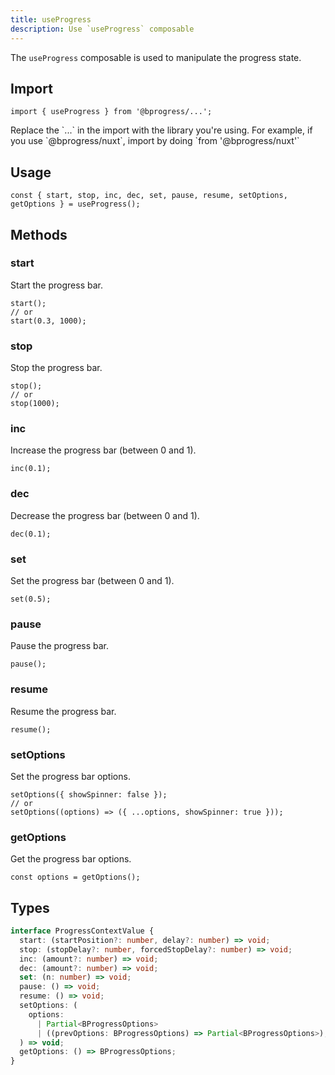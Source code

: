 ```yaml
---
title: useProgress
description: Use `useProgress` composable
---
```


The `useProgress` composable is used to manipulate the progress state.

## Import

```tsx
import { useProgress } from '@bprogress/...';
```

<Callout title="Note">
  Replace the `...` in the import with the library you're using. For example, if you use `@bprogress/nuxt`, import by doing `from '@bprogress/nuxt'`
</Callout>

## Usage

```tsx
const { start, stop, inc, dec, set, pause, resume, setOptions, getOptions } = useProgress();
```

## Methods

### start

Start the progress bar.

```tsx
start();
// or
start(0.3, 1000);
```

### stop

Stop the progress bar.

```tsx
stop();
// or
stop(1000);
```

### inc

Increase the progress bar (between 0 and 1).

```tsx
inc(0.1);
```

### dec

Decrease the progress bar (between 0 and 1).

```tsx
dec(0.1);
```

### set

Set the progress bar (between 0 and 1).

```tsx
set(0.5);
```

### pause

Pause the progress bar.

```tsx
pause();
```

### resume

Resume the progress bar.

```tsx
resume();
```

### setOptions

Set the progress bar options.

```tsx
setOptions({ showSpinner: false });
// or
setOptions((options) => ({ ...options, showSpinner: true }));
```

### getOptions

Get the progress bar options.

```tsx
const options = getOptions();
```

## Types

```ts
interface ProgressContextValue {
  start: (startPosition?: number, delay?: number) => void;
  stop: (stopDelay?: number, forcedStopDelay?: number) => void;
  inc: (amount?: number) => void;
  dec: (amount?: number) => void;
  set: (n: number) => void;
  pause: () => void;
  resume: () => void;
  setOptions: (
    options:
      | Partial<BProgressOptions>
      | ((prevOptions: BProgressOptions) => Partial<BProgressOptions>),
  ) => void;
  getOptions: () => BProgressOptions;
}
```